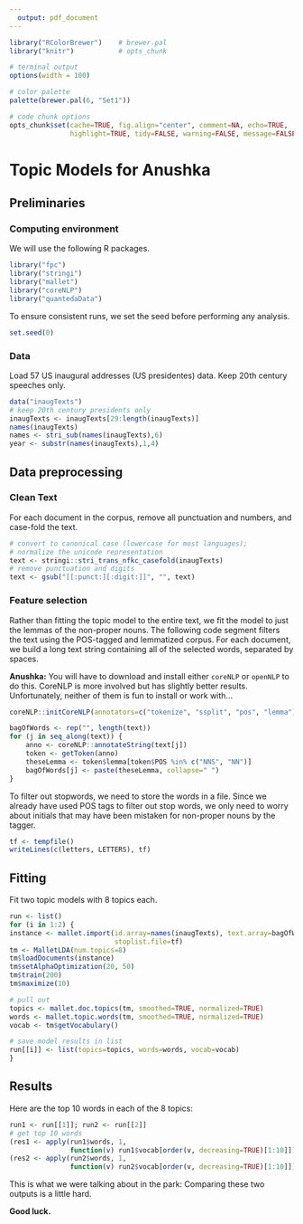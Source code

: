```yaml
---
  output: pdf_document
---
```


```r
library("RColorBrewer")    # brewer.pal
library("knitr")           # opts_chunk

# terminal output
options(width = 100)

# color palette
palette(brewer.pal(6, "Set1"))

# code chunk options
opts_chunk$set(cache=TRUE, fig.align="center", comment=NA, echo=TRUE,
               highlight=TRUE, tidy=FALSE, warning=FALSE, message=FALSE)
```

Topic Models for Anushka
========================


Preliminaries
-------------

### Computing environment


We will use the following R packages.

```r
library("fpc")
library("stringi")
library("mallet")
library("coreNLP")
library("quantedaData")
```

To ensure consistent runs, we set the seed before performing any
analysis.

```r
set.seed(0)
```

### Data

Load 57 US inaugural addresses (US presidentes) data. Keep 20th century speeches only.

```r
data("inaugTexts")
# keep 20th century presidents only
inaugTexts <- inaugTexts[29:length(inaugTexts)]
names(inaugTexts)
names <- stri_sub(names(inaugTexts),6)
year <- substr(names(inaugTexts),1,4)
```

Data preprocessing
------------------

### Clean Text

For each document in the corpus, remove all punctuation and numbers, and case-fold the text.

```r
# convert to canonical case (lowercase for most languages);
# normalize the unicode representation
text <- stringi::stri_trans_nfkc_casefold(inaugTexts)
# remove punctuation and digits
text <- gsub("[[:punct:][:digit:]]", "", text)
```

### Feature selection

Rather than fitting the topic model to the entire text, we fit the model to
just the lemmas of the non-proper nouns. The following code segment filters
the text using the POS-tagged and lemmatized corpus.  For each document, we
build a long text string containing all of the selected words, separated by
spaces.

**Anushka:** You will have to download and install either `coreNLP` or `openNLP` to do this. CoreNLP is more involved but has slightly better results. Unfortunately, neither of them is fun to install or work with... 

```r
coreNLP::initCoreNLP(annotators=c("tokenize", "ssplit", "pos", "lemma"))

bagOfWords <- rep("", length(text))
for (j in seq_along(text)) {
    anno <- coreNLP::annotateString(text[j])
    token <- getToken(anno)
    theseLemma <- token$lemma[token$POS %in% c("NNS", "NN")]
    bagOfWords[j] <- paste(theseLemma, collapse=" ")
}
```

To filter out stopwords, we need to store the words in a file. Since we
already have used POS tags to filter out stop words, we only need to worry
about initials that may have been mistaken for non-proper nouns by the tagger.

```r
tf <- tempfile()
writeLines(c(letters, LETTERS), tf)
```


Fitting
-------

Fit two topic models with 8 topics each.

```r
run <- list()
for (i in 1:2) {
instance <- mallet.import(id.array=names(inaugTexts), text.array=bagOfWords,
                          stoplist.file=tf)
tm <- MalletLDA(num.topics=8)
tm$loadDocuments(instance)
tm$setAlphaOptimization(20, 50)
tm$train(200)
tm$maximize(10)

# pull out
topics <- mallet.doc.topics(tm, smoothed=TRUE, normalized=TRUE)
words <- mallet.topic.words(tm, smoothed=TRUE, normalized=TRUE)
vocab <- tm$getVocabulary()

# save model results in list
run[[i]] <- list(topics=topics, words=words, vocab=vocab)
}
```

Results
-------

Here are the top 10 words in each of the 8 topics:

```r
run1 <- run[[1]]; run2 <- run[[2]]
# get top 10 words
(res1 <- apply(run1$words, 1, 
               function(v) run1$vocab[order(v, decreasing=TRUE)[1:10]]))
(res2 <- apply(run2$words, 1, 
               function(v) run2$vocab[order(v, decreasing=TRUE)[1:10]]))
```

This is what we were talking about in the park: Comparing these two outputs is a little hard.

**Good luck.**

